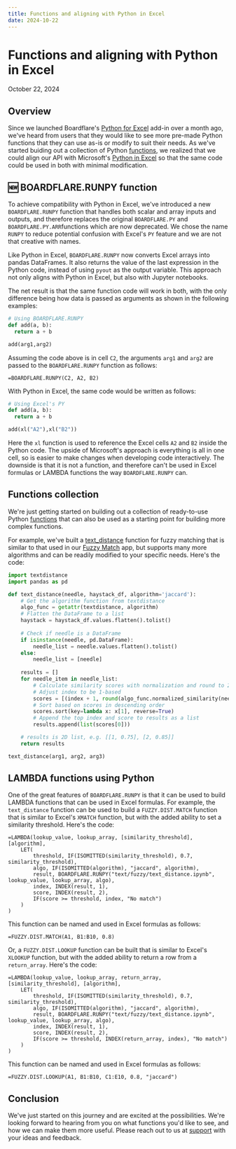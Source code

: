 ```yaml
---
title: Functions and aligning with Python in Excel
date: 2024-10-22
---
```


# Functions and aligning with Python in Excel
October 22, 2024

## Overview

Since we launched Boardflare's [Python for Excel](/apps/excel/python.md) add-in over a month ago, we've heard from users that they would like to see more pre-made Python functions that they can use as-is or modify to suit their needs.  As we've started buiding out a collection of Python [functions](/tasks/functions), we realized that we could align our API with Microsoft's [Python in Excel](https://techcommunity.microsoft.com/t5/excel-blog/python-in-excel-available-now/ba-p/4240212) so that the same code could be used in both with minimal modification.  

## 🆕 BOARDFLARE.RUNPY function

To achieve compatibility with Python in Excel, we've introduced a new `BOARDFLARE.RUNPY` function that handles both scalar and array inputs and outputs, and therefore replaces the original `BOARDFLARE.PY` and `BOARDFLARE.PY.ARR`functions which are now deprecated.  We chose the name `RUNPY` to reduce potential confusion with Excel's `PY` feature and we are not that creative with names.

Like Python in Excel, `BOARDFLARE.RUNPY` now converts Excel arrays into pandas DataFrames.  It also returns the value of the last expression in the Python code, instead of using `pyout` as the output variable.  This approach not only aligns with Python in Excel, but also with Jupyter notebooks.

The net result is that the same function code will work in both, with the only difference being how data is passed as arguments as shown in the following examples:

```python {5}
# Using BOARDFLARE.RUNPY
def add(a, b):
  return a + b

add(arg1,arg2)
```
Assuming the code above is in cell `C2`, the arguments `arg1` and `arg2` are passed to the `BOARDFLARE.RUNPY` function as follows:

```excel
=BOARDFLARE.RUNPY(C2, A2, B2)
```

With Python in Excel, the same code would be written as follows:

```python {5}
# Using Excel's PY
def add(a, b):
  return a + b

add(xl("A2"),xl("B2"))
```

Here the `xl` function is used to reference the Excel cells `A2` and `B2` inside the Python code.  The upside of Microsoft's approach is everything is all in one cell, so is easier to make changes when developing code interactively.  The downside is that it is not a function, and therefore can't be used in Excel formulas or LAMBDA functions the way `BOARDFLARE.RUNPY` can.

## Functions collection

We're just getting started on building out a collection of ready-to-use Python [functions](/tasks/functions) that can also be used as a starting point for building more complex functions.  

For example, we've built a [text_distance](/tasks/nlp/fuzzy-match/text_distance) function for fuzzy matching that is similar to that used in our [Fuzzy Match](/apps/excel/fuzzy-match) app, but supports many more algorithms and can be readily modified to your specific needs.  Here's the code:  

```python
import textdistance
import pandas as pd

def text_distance(needle, haystack_df, algorithm='jaccard'):
    # Get the algorithm function from textdistance
    algo_func = getattr(textdistance, algorithm)
    # Flatten the DataFrame to a list
    haystack = haystack_df.values.flatten().tolist()
    
    # Check if needle is a DataFrame
    if isinstance(needle, pd.DataFrame):
        needle_list = needle.values.flatten().tolist()
    else:
        needle_list = [needle]
    
    results = [] 
    for needle_item in needle_list:
        # Calculate similarity scores with normalization and round to 2 decimal places
        # Adjust index to be 1-based
        scores = [(index + 1, round(algo_func.normalized_similarity(needle_item, item), 2)) for index, item in enumerate(haystack)]
        # Sort based on scores in descending order
        scores.sort(key=lambda x: x[1], reverse=True)
        # Append the top index and score to results as a list
        results.append(list(scores[0]))

    # results is 2D list, e.g. [[1, 0.75], [2, 0.85]]
    return results

text_distance(arg1, arg2, arg3)
```

## LAMBDA functions using Python

One of the great features of `BOARDFLARE.RUNPY` is that it can be used to build LAMBDA functions that can be used in Excel formulas.  For example, the `text_distance` function can be used to build a `FUZZY.DIST.MATCH` function that is similar to Excel's `XMATCH` function, but with the added ability to set a similarity threshold.  Here's the code:

```excel
=LAMBDA(lookup_value, lookup_array, [similarity_threshold], [algorithm],
    LET(
        threshold, IF(ISOMITTED(similarity_threshold), 0.7, similarity_threshold),
        algo, IF(ISOMITTED(algorithm), "jaccard", algorithm),
        result, BOARDFLARE.RUNPY("text/fuzzy/text_distance.ipynb", lookup_value, lookup_array, algo),
        index, INDEX(result, 1),
        score, INDEX(result, 2),
        IF(score >= threshold, index, "No match")
    )
)
```

This function can be named and used in Excel formulas as follows:

```excel
=FUZZY.DIST.MATCH(A1, B1:B10, 0.8)
```

Or, a `FUZZY.DIST.LOOKUP` function can be built that is similar to Excel's `XLOOKUP` function, but with the added ability to return a row from a `return_array`.  Here's the code:

```excel
=LAMBDA(lookup_value, lookup_array, return_array, [similarity_threshold], [algorithm],
    LET(
        threshold, IF(ISOMITTED(similarity_threshold), 0.7, similarity_threshold),
        algo, IF(ISOMITTED(algorithm), "jaccard", algorithm),
        result, BOARDFLARE.RUNPY("text/fuzzy/text_distance.ipynb", lookup_value, lookup_array, algo),
        index, INDEX(result, 1),
        score, INDEX(result, 2),
        IF(score >= threshold, INDEX(return_array, index), "No match")
    )
)
```

This function can be named and used in Excel formulas as follows:

```excel
=FUZZY.DIST.LOOKUP(A1, B1:B10, C1:E10, 0.8, "jaccard")
```

## Conclusion

We've just started on this journey and are excited at the possibilities.  We're looking forward to hearing from you on what functions you'd like to see, and how we can make them more useful.  Please reach out to us at [support](/company/support) with your ideas and feedback.



